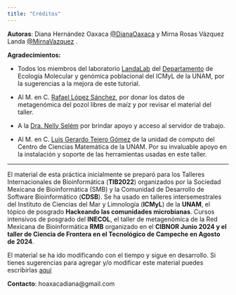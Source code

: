 ```yaml
---
title: "Créditos"
---
```


**Autoras**: Diana Hernández Oaxaca [\@DianaOaxaca](https://github.com/DianaOaxaca) y Mirna Rosas Vázquez Landa [\@MirnaVazquez](https://github.com/mirnavazquez) .

**Agradecimientos:**

-   Todos los miembros del laboratorio [LandaLab](https://github.com/landalab0) del [Departamento](https://www.icmyl.unam.mx/es/quienes_somos/personal_academico/vazquez-rosas-landa-mirna) de Ecología Molecular y genómica poblacional del ICMyL de la UNAM, por la sugerencias a la mejora de este tutorial.

-   Al M. en C. [Rafael López Sánchez](https://www.ibt.unam.mx/perfil/3986/mc-rafael-lopez-sanchez), por donar los datos de metagenómica del pozol libres de maíz y por revisar el material del taller.

-   A la [Dra. Nelly Selém](https://matmor.unam.mx/es/personal/investigadores/nselem) por brindar apoyo y acceso al servidor de trabajo.

-   Al M. en C. [Luis Gerardo Tejero Gómez](https://www.matmor.unam.mx/es/personal/tecnico) de la unidad de computo del Centro de Ciencias Matemática de la UNAM. Por su invaluable apoyo en la instalación y soporte de las herramientas usadas en este taller.

------------------------------------------------------------------------

El material de esta práctica inicialmente se preparó para los Talleres Internacionales de Bioinformática (**TIB2022**) organizados por la Sociedad Mexicana de Bioinformática (SMB) y la Comunidad de Desarrollo de Software Bioinformático (**CDSB**). Se ha usado en talleres intersemestrales del Instituto de Ciencias del Mar y Limnología (**ICMyL**) de la **UNAM**, el tópico de posgrado **Hackeando las comunidades microbianas**. Cursos intensivos de posgrado del **INECOL**, el taller de metagenómica de la Red Mexicana de Bioinformática **RMB** organizado en el **CIBNOR Junio 2024 y el taller de Ciencia de Frontera en el Tecnológico de Campeche en Agosto de 2024**.

El material se ha ido modificando con el tiempo y sigue en desarrollo. Si tienes sugerencias para agregar y/o modificar este material puedes escribirlas [aquí](https://docs.google.com/document/d/1lwMaJJh9gVbPaQs9mPxSftDhqaFpEqyyZVowtT6Afbg/edit?usp=sharing)

**Contacto**: hoaxacadiana\@gmail.com
